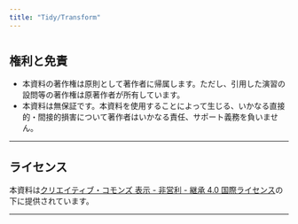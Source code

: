 ---
title: "Tidy/Transform"
---



# {.tabset}

## 権利と免責 {.unnumbered}
* 本資料の著作権は原則として著作者に帰属します。ただし、引用した演習の設問等の著作権は原著作者が所有しています。
* 本資料は無保証です。本資料を使用することによって生じる、いかなる直接的・間接的損害について著作者はいかなる責任、サポート義務を負いません。

---

## ライセンス {.unnumbered}
本資料は[クリエイティブ・コモンズ 表示 - 非営利 - 継承 4.0 国際ライセンス][CC]の下に提供されています。

---

[0]: https://sites.google.com/site/kantometrics/ "データ分析勉強会"
[1]: https://k-metrics.github.io/ "データ分析勉強会アーカイブ"
[2]: https://www.juse.or.jp/sqip/ "SQiP"
[3]: http://www.juse-p.co.jp/ "日科技連出版"
[4]: http://www.juse-p.co.jp/cgi-bin/html.pl5?i=ISBN978-4-8171-9447-3 "データ指向のソフトウェア品質マネジメント"
[5]: http://www.juse-p.co.jp/cgi-bin/html.pl5?i=ISBN978-4-8171-9558-6 "ソフトウェアメトリクス統計分析入門"
[6]: http://gacco.org/ "gacco, The Japan MOOC"

[CC]: http://creativecommons.org/licenses/by-nc-sa/4.0/deed.ja "CC BY-NC-SA 4.0"
[CCI]: https://i.creativecommons.org/l/by-nc-sa/4.0/88x31.png "CC BY-NC-SA 4.0 icon"

[R]: https://www.r-project.org/ "The R Project"
[RS]: https://www.rstudio.com/ "RStudio"
[RSD]: https://www.rstudio.com/products/RStudio/#Desktop "RStudio Desktop"
[RM]: http://rmarkdown.rstudio.com/ "R Markdown form RStudio"

[I]: https://k-metrics.github.io/cabinet/program/ "Import"
[T]: https://k-metrics.github.io/cabinet/transform/ "Tidy/Transform"
[V]: https://k-metrics.github.io/cabinet/visualize/ "Visualize"
[M]: https://k-metrics.github.io/cabinet/model/ "Model/Infer"
[C]: https://k-metrics.github.io/cabinet/communicate/ "Communicate/Automate"
[P]: https://k-metrics.github.io/cabinet/program/ "Program"